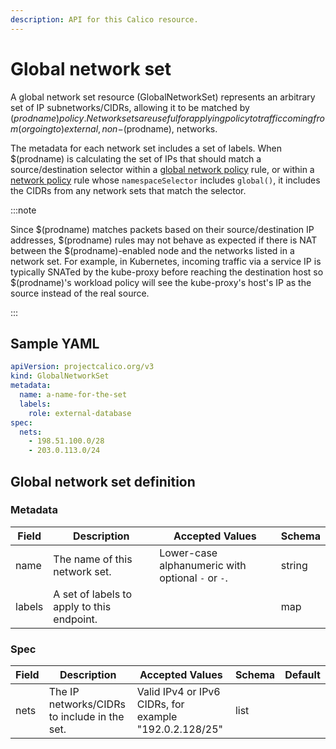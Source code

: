 ```yaml
---
description: API for this Calico resource.
---
```


# Global network set

A global network set resource (GlobalNetworkSet) represents an arbitrary set of IP subnetworks/CIDRs,
allowing it to be matched by $(prodname) policy. Network sets are useful for applying policy to traffic
coming from (or going to) external, non-$(prodname), networks.

The metadata for each network set includes a set of labels. When $(prodname) is calculating the set of
IPs that should match a source/destination selector within a
[global network policy](globalnetworkpolicy.mdx) rule, or within a
[network policy](networkpolicy.mdx) rule whose `namespaceSelector` includes `global()`, it includes
the CIDRs from any network sets that match the selector.

:::note

Since $(prodname) matches packets based on their source/destination IP addresses,
$(prodname) rules may not behave as expected if there is NAT between the $(prodname)-enabled node and the
networks listed in a network set. For example, in Kubernetes, incoming traffic via a service IP is
typically SNATed by the kube-proxy before reaching the destination host so $(prodname)'s workload
policy will see the kube-proxy's host's IP as the source instead of the real source.

:::

## Sample YAML

```yaml
apiVersion: projectcalico.org/v3
kind: GlobalNetworkSet
metadata:
  name: a-name-for-the-set
  labels:
    role: external-database
spec:
  nets:
    - 198.51.100.0/28
    - 203.0.113.0/24
```

## Global network set definition

### Metadata

| Field  | Description                                | Accepted Values                                   | Schema |
| ------ | ------------------------------------------ | ------------------------------------------------- | ------ |
| name   | The name of this network set.              | Lower-case alphanumeric with optional `-` or `-`. | string |
| labels | A set of labels to apply to this endpoint. |                                                   | map    |

### Spec

| Field | Description                                  | Accepted Values                                        | Schema | Default |
| ----- | -------------------------------------------- | ------------------------------------------------------ | ------ | ------- |
| nets  | The IP networks/CIDRs to include in the set. | Valid IPv4 or IPv6 CIDRs, for example "192.0.2.128/25" | list   |         |
